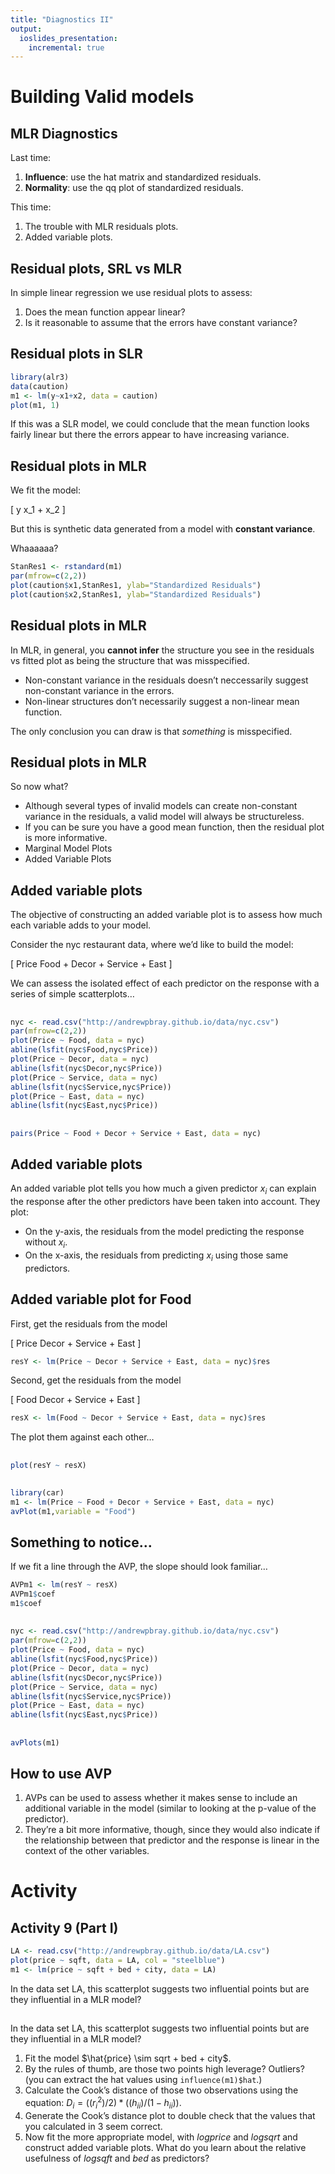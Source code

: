 ```yaml
---
title: "Diagnostics II"
output:
  ioslides_presentation:
    incremental: true
---
```


# Building Valid models


## MLR Diagnostics {.build}

Last time:

1. **Influence**: use the hat matrix and standardized residuals.
2. **Normality**: use the qq plot of standardized residuals.

This time:

1. The trouble with MLR residuals plots.
2. Added variable plots.


## Residual plots, SRL vs MLR

In simple linear regression we use residual plots to assess:

1. Does the mean function appear linear?
2. Is it reasonable to assume that the errors have constant variance?


## Residual plots in SLR {.build}

```r
library(alr3)
data(caution)
m1 <- lm(y~x1+x2, data = caution)
plot(m1, 1)
```

If this was a SLR model, we could conclude that the mean function looks fairly
linear but there the errors appear to have increasing variance.



##  Residual plots in MLR {.build}

We fit the model:

\[ y \sim x_1 + x_2 \]

But this is synthetic data generated from a model with **constant variance**.

Whaaaaaa?

```r
StanRes1 <- rstandard(m1)
par(mfrow=c(2,2))
plot(caution$x1,StanRes1, ylab="Standardized Residuals")
plot(caution$x2,StanRes1, ylab="Standardized Residuals")
```


## Residual plots in MLR {.build}

In MLR, in general, you **cannot infer** the structure you see in the residuals
vs fitted plot as being the structure that was misspecified.

- Non-constant variance in the residuals doesn't neccessarily suggest 
non-constant variance in the errors.
- Non-linear structures don't necessarily suggest a non-linear mean function.

The only conclusion you can draw is that *something* is misspecified.


## Residual plots in MLR {.build}

So now what?

- Although several types of invalid models can create non-constant variance
in the residuals, a valid model will always be structureless.
- If you can be sure you have a good mean function, then the residual plot
is more informative.
- Marginal Model Plots
- Added Variable Plots


## Added variable plots {.build}

The objective of constructing an added variable plot is to assess how much
each variable adds to your model.

Consider the nyc restaurant data, where we'd like to build the model:

\[ Price \sim Food + Decor + Service + East \]

We can assess the isolated effect of each predictor on the response with a 
series of simple scatterplots...

##

```r
nyc <- read.csv("http://andrewpbray.github.io/data/nyc.csv")
par(mfrow=c(2,2))
plot(Price ~ Food, data = nyc)
abline(lsfit(nyc$Food,nyc$Price))
plot(Price ~ Decor, data = nyc)
abline(lsfit(nyc$Decor,nyc$Price))
plot(Price ~ Service, data = nyc)
abline(lsfit(nyc$Service,nyc$Price))
plot(Price ~ East, data = nyc)
abline(lsfit(nyc$East,nyc$Price))
```


##

```r
pairs(Price ~ Food + Decor + Service + East, data = nyc)
```


##  Added variable plots {.build}

An added variable plot tells you how much a given predictor $x_i$ can explain the response
after the other predictors have been taken into account.  They plot:

- On the y-axis, the residuals from the model predicting the response without $x_i$.
- On the x-axis, the residuals from predicting $x_i$ using those same predictors.


## Added variable plot for Food {.build}

First, get the residuals from the model

\[ Price \sim Decor + Service + East \]

```r
resY <- lm(Price ~ Decor + Service + East, data = nyc)$res
```

Second, get the residuals from the model

\[ Food \sim Decor + Service + East \]

```r
resX <- lm(Food ~ Decor + Service + East, data = nyc)$res
```

The plot them against each other...


##

```r
plot(resY ~ resX)
```


##

```r
library(car)
m1 <- lm(Price ~ Food + Decor + Service + East, data = nyc)
avPlot(m1,variable = "Food")
```


## Something to notice... {.build}

If we fit a line through the AVP, the slope should look familiar...

```r
AVPm1 <- lm(resY ~ resX)
AVPm1$coef
m1$coef
```


##

```r
nyc <- read.csv("http://andrewpbray.github.io/data/nyc.csv")
par(mfrow=c(2,2))
plot(Price ~ Food, data = nyc)
abline(lsfit(nyc$Food,nyc$Price))
plot(Price ~ Decor, data = nyc)
abline(lsfit(nyc$Decor,nyc$Price))
plot(Price ~ Service, data = nyc)
abline(lsfit(nyc$Service,nyc$Price))
plot(Price ~ East, data = nyc)
abline(lsfit(nyc$East,nyc$Price))
```


##

```r
avPlots(m1)
```


## How to use AVP {.build}

1. AVPs can be used to assess whether it makes sense to include an additional
variable in the model (similar to looking at the p-value of the predictor).
2. They're a bit more informative, though, since they would also indicate if the
relationship between that predictor and the response is linear in the context of
the other variables.


# Activity 

## Activity 9 (Part I)

```r
LA <- read.csv("http://andrewpbray.github.io/data/LA.csv")
plot(price ~ sqft, data = LA, col = "steelblue")
m1 <- lm(price ~ sqft + bed + city, data = LA)
```

In the data set LA, this scatterplot suggests two influential points but are
they influential in a MLR model?


##

In the data set LA, this scatterplot suggests two influential points but are
they influential in a MLR model?

1. Fit the model $\hat{price} \sim sqrt + bed + city$.
2. By the rules of thumb, are those two points high leverage?  Outliers?
(you can extract the hat values using `influence(m1)$hat`.)
3. Calculate the Cook's distance of those two observations using the equation:
$D_i = ((r_i^2)/2) * ((h_{ii})/(1 - h_{ii}))$.
4. Generate the Cook's distance plot to double check that the values that you
calculated in 3 seem correct.
5. Now fit the more appropriate model, with $logprice$ and $logsqrt$ and construct
added variable plots.  What do you learn about the relative usefulness of $logsqft$
and $bed$ as predictors?









